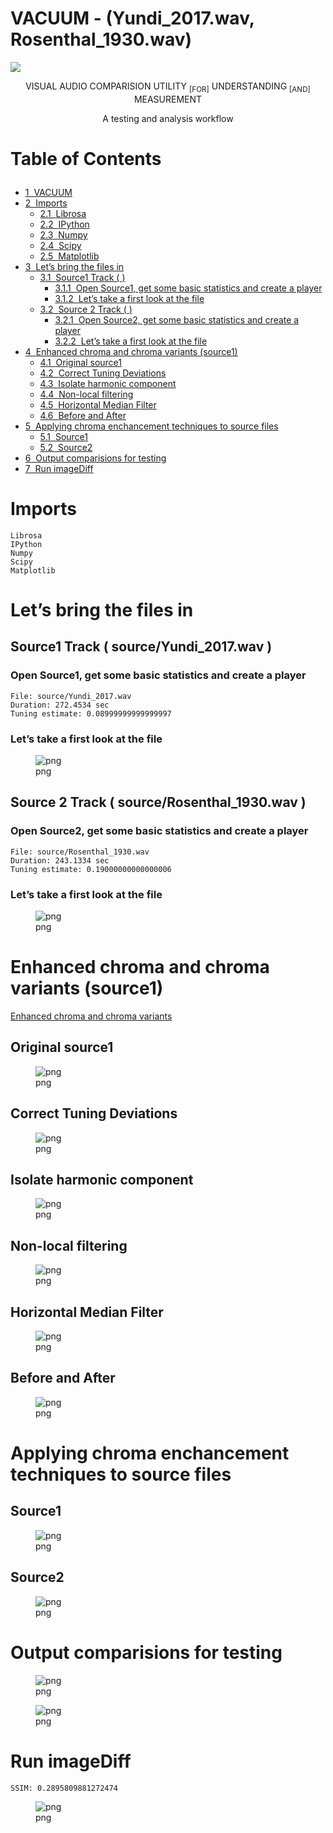 = VACUUM - (Yundi_2017.wav, Rosenthal_1930.wav) =

<img src="VACUUM_banner.png">

<center>
VISUAL AUDIO COMPARISION UTILITY <sub>[FOR]</sub> UNDERSTANDING <sub>[AND]</sub> MEASUREMENT
</center>
<center>
A testing and analysis workflow
</center>
<h1>
Table of Contents<span class="tocSkip"></span>
</h1>
<div class="toc">

<ul class="toc-item">
<li>
<span><a href="#VACUUM" data-toc-modified-id="VACUUM-1"><span class="toc-item-num">1  </span>VACUUM</a></span>
</li>
<li>
<span><a href="#Imports" data-toc-modified-id="Imports-2"><span class="toc-item-num">2  </span>Imports</a></span>
<ul class="toc-item">
<li>
<span><a href="#Librosa" data-toc-modified-id="Librosa-2.1"><span class="toc-item-num">2.1  </span>Librosa</a></span>
</li>
<li>
<span><a href="#IPython" data-toc-modified-id="IPython-2.2"><span class="toc-item-num">2.2  </span>IPython</a></span>
</li>
<li>
<span><a href="#Numpy" data-toc-modified-id="Numpy-2.3"><span class="toc-item-num">2.3  </span>Numpy</a></span>
</li>
<li>
<span><a href="#Scipy" data-toc-modified-id="Scipy-2.4"><span class="toc-item-num">2.4  </span>Scipy</a></span>
</li>
<li>
<span><a href="#Matplotlib" data-toc-modified-id="Matplotlib-2.5"><span class="toc-item-num">2.5  </span>Matplotlib</a></span>
</li>
</ul>
</li>
<li>
<span><a href="#Let's-bring-the-files-in" data-toc-modified-id="Let's-bring-the-files-in-3"><span class="toc-item-num">3  </span>Let’s bring the files in</a></span>
<ul class="toc-item">
<li>
<span><a href="#Source1-Track-(-&lt;span id='python_0cb2894e7ad54b1ba8156b1ddefd8c1c_136'&gt;&lt;/span&gt;-)" data-toc-modified-id="Source1-Track-(-<span id='python_0cb2894e7ad54b1ba8156b1ddefd8c1c_24'></span>-)-3.1"><span class="toc-item-num">3.1  </span>Source1 Track ( <span id="python_0cb2894e7ad54b1ba8156b1ddefd8c1c_66"></span> )</a></span>
<ul class="toc-item">
<li>
<span><a href="#Open-Source1,-get-some-basic-statistics-and-create-a-player" data-toc-modified-id="Open-Source1,-get-some-basic-statistics-and-create-a-player-3.1.1"><span class="toc-item-num">3.1.1  </span>Open Source1, get some basic statistics and create a player</a></span>
</li>
<li>
<span><a href="#Let's-take-a-first-look-at-the-file" data-toc-modified-id="Let's-take-a-first-look-at-the-file-3.1.2"><span class="toc-item-num">3.1.2  </span>Let’s take a first look at the file</a></span>
</li>
</ul>
</li>
<li>
<span><a href="#Source-2-Track--(-&lt;span id='python_20ea2a881a80453bb86ba76c5fbd1f6e_142'&gt;&lt;/span&gt;-)" data-toc-modified-id="Source-2-Track--(-<span id='python_20ea2a881a80453bb86ba76c5fbd1f6e_26'></span>-)-3.2"><span class="toc-item-num">3.2  </span>Source 2 Track ( <span id="python_20ea2a881a80453bb86ba76c5fbd1f6e_70"></span> )</a></span>
<ul class="toc-item">
<li>
<span><a href="#Open-Source2,-get-some-basic-statistics-and-create-a-player" data-toc-modified-id="Open-Source2,-get-some-basic-statistics-and-create-a-player-3.2.1"><span class="toc-item-num">3.2.1  </span>Open Source2, get some basic statistics and create a player</a></span>
</li>
<li>
<span><a href="#Let's-take-a-first-look-at-the-file" data-toc-modified-id="Let's-take-a-first-look-at-the-file-3.2.2"><span class="toc-item-num">3.2.2  </span>Let’s take a first look at the file</a></span>
</li>
</ul>
</li>
</ul>
</li>
<li>
<span><a href="#Enhanced-chroma-and-chroma-variants-(source1)" data-toc-modified-id="Enhanced-chroma-and-chroma-variants-(source1)-4"><span class="toc-item-num">4  </span>Enhanced chroma and chroma variants (source1)</a></span>
<ul class="toc-item">
<li>
<span><a href="#Original-source1" data-toc-modified-id="Original-source1-4.1"><span class="toc-item-num">4.1  </span>Original source1</a></span>
</li>
<li>
<span><a href="#Correct-Tuning-Deviations" data-toc-modified-id="Correct-Tuning-Deviations-4.2"><span class="toc-item-num">4.2  </span>Correct Tuning Deviations</a></span>
</li>
<li>
<span><a href="#Isolate-harmonic-component" data-toc-modified-id="Isolate-harmonic-component-4.3"><span class="toc-item-num">4.3  </span>Isolate harmonic component</a></span>
</li>
<li>
<span><a href="#Non-local-filtering" data-toc-modified-id="Non-local-filtering-4.4"><span class="toc-item-num">4.4  </span>Non-local filtering</a></span>
</li>
<li>
<span><a href="#Horizontal-Median-Filter" data-toc-modified-id="Horizontal-Median-Filter-4.5"><span class="toc-item-num">4.5  </span>Horizontal Median Filter</a></span>
</li>
<li>
<span><a href="#Before-and-After" data-toc-modified-id="Before-and-After-4.6"><span class="toc-item-num">4.6  </span>Before and After</a></span>
</li>
</ul>
</li>
<li>
<span><a href="#Applying-chroma-enchancement-techniques-to-source-files" data-toc-modified-id="Applying-chroma-enchancement-techniques-to-source-files-5"><span class="toc-item-num">5  </span>Applying chroma enchancement techniques to source files</a></span>
<ul class="toc-item">
<li>
<span><a href="#Source1" data-toc-modified-id="Source1-5.1"><span class="toc-item-num">5.1  </span>Source1</a></span>
</li>
<li>
<span><a href="#Source2" data-toc-modified-id="Source2-5.2"><span class="toc-item-num">5.2  </span>Source2</a></span>
</li>
</ul>
</li>
<li>
<span><a href="#Output-comparisions-for-testing" data-toc-modified-id="Output-comparisions-for-testing-6"><span class="toc-item-num">6  </span>Output comparisions for testing</a></span>
</li>
<li>
<span><a href="#Run-imageDiff" data-toc-modified-id="Run-imageDiff-7"><span class="toc-item-num">7  </span>Run imageDiff</a></span>
</li>
</ul>

</div>
= Imports =

<pre>Librosa
IPython
Numpy
Scipy
Matplotlib</pre>
= Let’s bring the files in =

== Source1 Track ( source/Yundi_2017.wav ) ==

=== Open Source1, get some basic statistics and create a player ===

<pre>File: source/Yundi_2017.wav 
Duration: 272.4534 sec
Tuning estimate: 0.08999999999999997</pre>
=== Let’s take a first look at the file ===

[[File:VACUUM_files/VACUUM_15_0.png|thumb|none|alt=png|png]]

== Source 2 Track ( source/Rosenthal_1930.wav ) ==

=== Open Source2, get some basic statistics and create a player ===

<pre>File: source/Rosenthal_1930.wav 
Duration: 243.1334 sec
Tuning estimate: 0.19000000000000006</pre>
=== Let’s take a first look at the file ===

[[File:VACUUM_files/VACUUM_20_0.png|thumb|none|alt=png|png]]

= Enhanced chroma and chroma variants (source1) =

[http://librosa.github.io/librosa/auto_examples/plot_chroma.html#sphx-glr-auto-examples-plot-chroma-py Enhanced chroma and chroma variants]

== Original source1 ==

[[File:VACUUM_files/VACUUM_23_0.png|thumb|none|alt=png|png]]

== Correct Tuning Deviations ==

[[File:VACUUM_files/VACUUM_25_0.png|thumb|none|alt=png|png]]

== Isolate harmonic component ==

[[File:VACUUM_files/VACUUM_27_0.png|thumb|none|alt=png|png]]

== Non-local filtering ==

[[File:VACUUM_files/VACUUM_29_0.png|thumb|none|alt=png|png]]

== Horizontal Median Filter ==

[[File:VACUUM_files/VACUUM_31_0.png|thumb|none|alt=png|png]]

== Before and After ==

[[File:VACUUM_files/VACUUM_33_0.png|thumb|none|alt=png|png]]

= Applying chroma enchancement techniques to source files =

== Source1 ==

[[File:VACUUM_files/VACUUM_36_0.png|thumb|none|alt=png|png]]

== Source2 ==

[[File:VACUUM_files/VACUUM_38_0.png|thumb|none|alt=png|png]]

= Output comparisions for testing =

[[File:VACUUM_files/VACUUM_40_0.png|thumb|none|alt=png|png]]

[[File:VACUUM_files/VACUUM_40_1.png|thumb|none|alt=png|png]]

= Run imageDiff =

<pre>SSIM: 0.2895809881272474</pre>
[[File:VACUUM_files/VACUUM_43_1.png|thumb|none|alt=png|png]]

